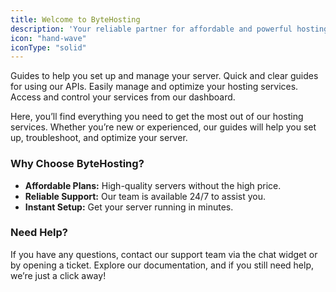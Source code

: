 ```yaml
---
title: Welcome to ByteHosting
description: 'Your reliable partner for affordable and powerful hosting solutions.'
icon: "hand-wave"
iconType: "solid"
---
```


<CardGroup cols={2}>
  <Card
    title="Tutorials"
    icon="list"
    href="https://mintlify.com/docs/settings/global"
  >
    Guides to help you set up and manage your server.
  </Card>
  <Card
    title="API Documentation"
    icon="code"
    href="https://mintlify.com/docs/api-playground/openapi"
  >
    Quick and clear guides for using our APIs.
  </Card>
  <Card
    title="Service Management"
    icon="screwdriver-wrench"
    href="https://mintlify.com/docs/components/accordion"
  >
    Easily manage and optimize your hosting services.
  </Card>
  <Card
    title="Management Dashboard"
    icon="laptop-code"
    href="https://mintlify.com/customers"
  >
    Access and control your services from our dashboard.
  </Card>
</CardGroup>

Here, you’ll find everything you need to get the most out of our hosting services. Whether you’re new or experienced, our guides will help you set up, troubleshoot, and optimize your server.

### Why Choose ByteHosting?

- **Affordable Plans:** High-quality servers without the high price.
- **Reliable Support:** Our team is available 24/7 to assist you.
- **Instant Setup:** Get your server running in minutes.

### Need Help?
If you have any questions, contact our support team via the chat widget or by opening a ticket.
Explore our documentation, and if you still need help, we’re just a click away!
